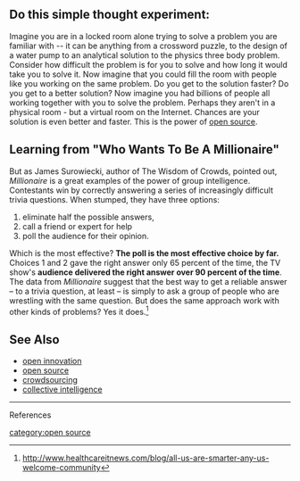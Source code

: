 ==Do this simple thought experiment:==
Imagine you are in a locked room alone trying to solve a problem you are familiar with -- it can be anything from a crossword puzzle, to the design of a water pump to an analytical solution to the physics three body problem. Consider how difficult the problem is for you to solve and how long it would take you to solve it. Now imagine that you could fill the room with people like you working on the same problem. Do you get to the solution faster? Do you get to a better solution? Now imagine you had billions of people all working together with you to solve the problem. Perhaps they aren't in a physical room - but a virtual room on the Internet. Chances are your solution is even better and faster. This is the power of [[open source]].

==Learning from "Who Wants To Be A Millionaire"==
But as James Surowiecki, author of The Wisdom of Crowds{{w|The Wisdom of Crowds}}, pointed out, ''Millionaire'' is a great examples of the power of group intelligence.  Contestants win by correctly answering a series of increasingly difficult trivia questions.  When stumped, they have three options: 
# eliminate half the possible answers, 
# call a friend or expert for help 
# poll the audience for their opinion. 

Which is the most effective?  '''The poll is the most effective choice by far.''' Choices 1 and 2 gave the right answer only 65 percent of the time, the TV show's '''audience delivered the right answer over 90 percent of the time'''. The data from ''Millionaire'' suggest that the best way to get a reliable answer – to a trivia question, at least – is simply to ask a group of people who are wrestling with the same question.  But does the same approach work with other kinds of problems?  Yes it does.<ref>http://www.healthcareitnews.com/blog/all-us-are-smarter-any-us-welcome-community </ref> 

==See Also==
* [[open innovation]]
* [[open source]]
* [[crowdsourcing]]
* [[collective intelligence]]

----
References
<references/>
[[category:open source]]